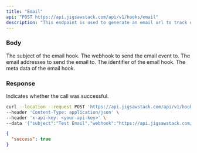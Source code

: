 ```yaml
---
title: "Email"
api: "POST https://api.jigsawstack.com/api/v1/hooks/email"
description: "This endpoint is used to generate an email url to track email events."
---
```


### Body

<ParamField body="subject" type="string" required>
  The subject of the email hook.
</ParamField>

<ParamField body="webhook" type="string">
  The webhook to send the email event to.
</ParamField>

<ParamField body="to" type="Array<string>">
  The email addresses to send the email to.
</ParamField>

<ParamField body="identifier" type="string">
  The identifier of the email hook.
</ParamField>

<ParamField body="meta" type="object">
  The meta data of the email hook.
</ParamField>

<Snippet file="header.mdx" />

### Response

<ResponseField name="success" type="boolean">
  Indicates whether the call was successful.
</ResponseField>

<RequestExample>

```bash Example Request
curl --location --request POST 'https://api.jigsawstack.com/api/v1/hooks/email' \
--header 'Content-Type: application/json' \
--header 'x-api-key: <your-api-key>' \
--data '{"subject":"Test Email","webhook":"https://api.jigsawstack.com/api/v1/hooks/webhook","to":[]}'
```

</RequestExample>

<ResponseExample>

```json Response
{
  "success": true
}
```

</ResponseExample>
